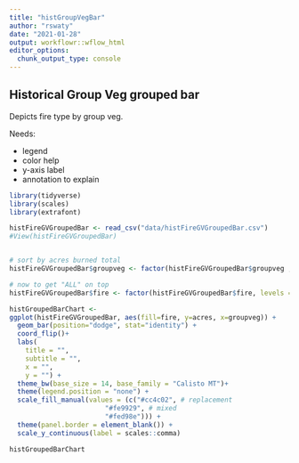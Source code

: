 ```yaml
---
title: "histGroupVegBar"
author: "rswaty"
date: "2021-01-28"
output: workflowr::wflow_html
editor_options:
  chunk_output_type: console
---
```


## Historical Group Veg grouped bar

Depicts fire type by group veg.

Needs:

* legend
* color help
* y-axis label
* annotation to explain

```r

library(tidyverse)
library(scales)
library(extrafont)

histFireGVGroupedBar <- read_csv("data/histFireGVGroupedBar.csv")
#View(histFireGVGroupedBar)


# sort by acres burned total
histFireGVGroupedBar$groupveg <- factor(histFireGVGroupedBar$groupveg , levels = rev(unique(histFireGVGroupedBar$groupveg)))

# now to get "ALL" on top
histFireGVGroupedBar$fire <- factor(histFireGVGroupedBar$fire, levels = rev(unique(histFireGVGroupedBar$fire)))

histGroupedBarChart <-
ggplot(histFireGVGroupedBar, aes(fill=fire, y=acres, x=groupveg)) + 
  geom_bar(position="dodge", stat="identity") +
  coord_flip()+
  labs(
    title = "",
    subtitle = "", 
    x = "",
    y = "") +
  theme_bw(base_size = 14, base_family = "Calisto MT")+
  theme(legend.position = "none") +
  scale_fill_manual(values = (c("#cc4c02", # replacement
                        "#fe9929", # mixed
                        "#fed98e"))) +
  theme(panel.border = element_blank()) +
  scale_y_continuous(label = scales::comma) 

histGroupedBarChart

```


